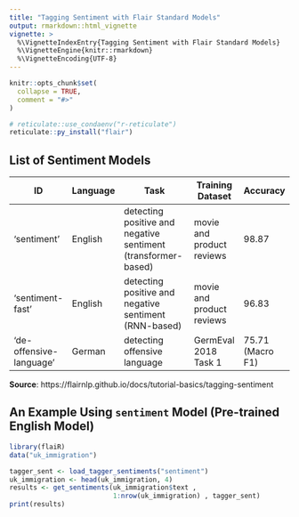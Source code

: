 ```yaml
---
title: "Tagging Sentiment with Flair Standard Models"
output: rmarkdown::html_vignette
vignette: >
  %\VignetteIndexEntry{Tagging Sentiment with Flair Standard Models}
  %\VignetteEngine{knitr::rmarkdown}
  %\VignetteEncoding{UTF-8}
---
```


```r
knitr::opts_chunk$set(
  collapse = TRUE,
  comment = "#>"
)
```

```r
# reticulate::use_condaenv("r-reticulate")
reticulate::py_install("flair")
```

## List of Sentiment Models
| ID                      | Language | Task                                                      | Training Dataset           | Accuracy           |
|-------------------------|----------|-----------------------------------------------------------|----------------------------|--------------------|
| 'sentiment'             | English  | detecting positive and negative sentiment (transformer-based) | movie and product reviews | 98.87              |
| 'sentiment-fast'        | English  | detecting positive and negative sentiment (RNN-based)     | movie and product reviews | 96.83              |
| 'de-offensive-language' | German   | detecting offensive language                              | GermEval 2018 Task 1       | 75.71 (Macro F1)   |

__Source__: https://flairnlp.github.io/docs/tutorial-basics/tagging-sentiment


## An Example Using `sentiment` Model (Pre-trained English Model)


```r
library(flaiR)
data("uk_immigration")
```

```r
tagger_sent <- load_tagger_sentiments("sentiment")
uk_immigration <- head(uk_immigration, 4)
results <- get_sentiments(uk_immigration$text , 
                          1:nrow(uk_immigration) , tagger_sent)
print(results)
```



